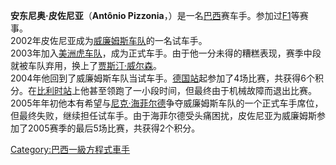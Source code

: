 {{expand|time=2015-08-30T03:26:44+00:00}}
{{unreferenced|time=2015-08-30T03:26:44+00:00}}
{{Infobox racing driver
| name              = 安東尼奧·皮佐尼亞<br />Antônio Pizzonia
| image             = Fale_F1_Monza_2004_13.jpg
| imagesize         = 
| caption           = 
| nationality       = {{flagicon|Brazil}} [[巴西|巴西]]
| birth_name        = Antônio Reginaldo Pizzonia Júnior
| birth_date        = {{Birth date and age|1980|9|11}}
| birth_place       = [[巴西|巴西]][[瑪瑙斯|瑪瑙斯]]
| current series    = [[Auto_GP|Auto GP]]
| first year        = [[2012_Auto_GP_season|2012]]
| current team      = Zele Racing
| car number        = 
| former teams      = 
| starts            = 
| wins              = 
| poles             = 
| fastest laps      = 
| best finish       = 
| year              = 
| prev series       = 
| prev series years = 
| titles            = 
| title years       = 
| awards            = 
| award years       = 
}}
{{Infobox F1 driver
| name = 
| image = 
| nationality = 
| birth_date = 
| Years = {{F1|2003}}–{{F1|2005}}
| Team(s) = [[積架車隊|積架車隊]]、[[威廉姆斯车队|威廉姆斯车队]]
| Races = 20
| Championships = 0
| Wins = 0
| Podiums = 0
| Points = 8
| Poles = 0
| Fastest laps = 0
| First race = [[2003年澳大利亚大奖赛|2003年澳大利亚大奖赛]] 
| First win = 
| Last win = 
| Last race = [[2005年中国大奖赛|2005年中国大奖赛]]
}}
'''安东尼奥·皮佐尼亚'''（'''Antônio Pizzonia'''，{{bd|1980年|9月11日|||}}）是一名[[巴西|巴西]]赛车手。参加过[[F1|F1]]等赛事。<br>
2002年皮佐尼亚成为[[威廉姆斯车队|威廉姆斯车队]]的一名试车手。<br>
2003年加入[[美洲虎车队|美洲虎车队]]，成为正式车手。由于他一分未得的糟糕表现，赛季中段就被车队弃用，换上了[[賈斯汀·威爾森_(賽車手)|贾斯汀·威尔森]]。<br>
2004年他回到了威廉姆斯车队当试车手。[[2004年德国大奖赛|德国站]]起参加了4场比赛，共获得6个积分。在[[2004年比利时大奖赛|比利时站]]上他甚至领跑了一小段时间，但最终由于机械故障而退出比赛。<br>
2005年年初他本有希望与[[尼克·海菲尔德|尼克·海菲尔德]]争夺威廉姆斯车队的一个正式车手席位，但最终失败，继续担任试车手。由于海菲尔德受头痛困扰，皮佐尼亚为威廉姆斯参加了2005赛季的最后5场比赛，共获得2个积分。

{{捷豹車隊}}

{{DEFAULTSORT:Pizzonia, Antônio}}
[[Category:巴西一級方程式車手|Category:巴西一級方程式車手]]